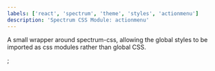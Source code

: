 ```yaml
---
labels: ['react', 'spectrum', 'theme', 'styles', 'actionmenu']
description: 'Spectrum CSS Module: actionmenu'
---
```



A small wrapper around spectrum-css, allowing the global
styles to be imported as css modules rather than global CSS.

<CSSModulePreview styles={styles} />;
